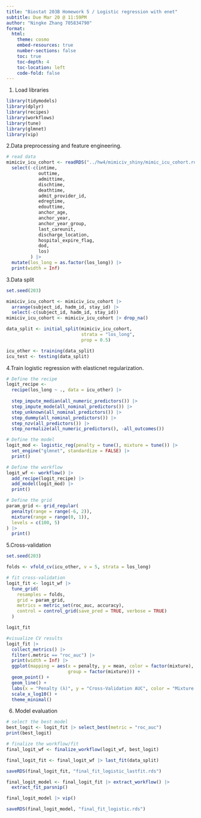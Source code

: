 ```yaml
---
title: "Biostat 203B Homework 5 / Logistic regression with enet"
subtitle: Due Mar 20 @ 11:59PM
author: "Ningke Zhang 705834790"
format:
  html:
    theme: cosmo
    embed-resources: true
    number-sections: false
    toc: true
    toc-depth: 4
    toc-location: left
    code-fold: false
---
```


1. Load libraries
```r
library(tidymodels)
library(dplyr)
library(recipes)
library(workflows)
library(tune)
library(glmnet)
library(vip)
```
2.Data preprocessing and feature engineering.
```r
# read data
mimiciv_icu_cohort <- readRDS("../hw4/mimiciv_shiny/mimic_icu_cohort.rds") |>
  select(-c(intime, 
            outtime, 
            admittime,
            dischtime,
            deathtime,
            admit_provider_id,
            edregtime,
            edouttime,
            anchor_age,
            anchor_year,
            anchor_year_group,
            last_careunit,
            discharge_location,
            hospital_expire_flag,
            dod,
            los)
         ) |>
  mutate(los_long = as.factor(los_long)) |>
  print(width = Inf)
```
3.Data split
```r
set.seed(203)

mimiciv_icu_cohort <- mimiciv_icu_cohort |>
  arrange(subject_id, hadm_id, stay_id) |>
  select(-c(subject_id, hadm_id, stay_id))
mimiciv_icu_cohort <- mimiciv_icu_cohort |> drop_na()

data_split <- initial_split(mimiciv_icu_cohort, 
                            strata = "los_long", 
                            prop = 0.5)

icu_other <- training(data_split)
icu_test <- testing(data_split)
```
4.Train logistic regression with elasticnet regularization.
```r
# Define the recipe
logit_recipe <- 
  recipe(los_long ~ ., data = icu_other) |>
 
  step_impute_median(all_numeric_predictors()) |>
  step_impute_mode(all_nominal_predictors()) |>
  step_unknown(all_nominal_predictors()) |>
  step_dummy(all_nominal_predictors()) |>
  step_nzv(all_predictors()) |>  
  step_normalize(all_numeric_predictors(), -all_outcomes())

# Define the model
logit_mod <- logistic_reg(penalty = tune(), mixture = tune()) |> 
  set_engine("glmnet", standardize = FALSE) |>
  print()

# Define the workflow
logit_wf <- workflow() |>
  add_recipe(logit_recipe) |>
  add_model(logit_mod) |>
  print()

# Define the grid
param_grid <- grid_regular(
  penalty(range = range(-6, 2)),
  mixture(range = range(0, 1)),
  levels = c(100, 5)
) |> 
  print()
```
5.Cross-validation
```r
set.seed(203)

folds <- vfold_cv(icu_other, v = 5, strata = los_long)

# fit cross-validation
logit_fit <- logit_wf |>
  tune_grid(
    resamples = folds,
    grid = param_grid,
    metrics = metric_set(roc_auc, accuracy),
    control = control_grid(save_pred = TRUE, verbose = TRUE)
  )

logit_fit

#visualize CV results
logit_fit |>
  collect_metrics() |>
  filter(.metric == "roc_auc") |>
  print(width = Inf) |> 
  ggplot(mapping = aes(x = penalty, y = mean, color = factor(mixture), 
                       group = factor(mixture))) +  
  geom_point() +
  geom_line() +
  labs(x = "Penalty (λ)", y = "Cross-Validation AUC", color = "Mixture (α)") +
  scale_x_log10() +
  theme_minimal()
```
6. Model evaluation
```r
# select the best model
best_logit <- logit_fit |> select_best(metric = "roc_auc")
print(best_logit)

# finalize the workflow/fit
final_logit_wf <- finalize_workflow(logit_wf, best_logit)

final_logit_fit <- final_logit_wf |> last_fit(data_split)

saveRDS(final_logit_fit, "final_fit_logistic_lastfit.rds")

final_logit_model <- final_logit_fit |> extract_workflow() |> 
  extract_fit_parsnip()

final_logit_model |> vip()

saveRDS(final_logit_model, "final_fit_logistic.rds")
```